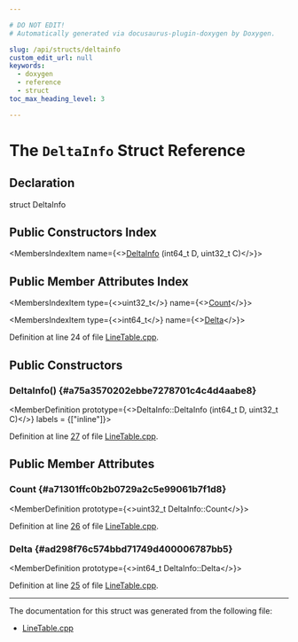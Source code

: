 ```yaml
---

# DO NOT EDIT!
# Automatically generated via docusaurus-plugin-doxygen by Doxygen.

slug: /api/structs/deltainfo
custom_edit_url: null
keywords:
  - doxygen
  - reference
  - struct
toc_max_heading_level: 3

---
```





# The `DeltaInfo` Struct Reference

<DoxygenPage pluginConfig={pluginConfig}>



## Declaration

<CodeBlock>struct DeltaInfo</CodeBlock>

## Public Constructors Index

<MembersIndex>

<MembersIndexItem
  name={<><a href="#a75a3570202ebbe7278701c4c4d4aabe8">DeltaInfo</a> (int64&#95;t D, uint32&#95;t C)</>}>
</MembersIndexItem>

</MembersIndex>

## Public Member Attributes Index

<MembersIndex>

<MembersIndexItem
  type={<>uint32&#95;t</>}
  name={<><a href="#a71301ffc0b2b0729a2c5e99061b7f1d8">Count</a></>}>
</MembersIndexItem>

<MembersIndexItem
  type={<>int64&#95;t</>}
  name={<><a href="#ad298f76c574bbd71749d400006787bb5">Delta</a></>}>
</MembersIndexItem>

</MembersIndex>


Definition at line 24 of file <a href="/docs/api/files/lib/lib/debuginfo/lib/debuginfo/gsym/linetable-cpp">LineTable.cpp</a>.

<SectionDefinition>

## Public Constructors

### DeltaInfo() {#a75a3570202ebbe7278701c4c4d4aabe8}

<MemberDefinition
  prototype={<>DeltaInfo::DeltaInfo (int64&#95;t D, uint32&#95;t C)</>}
  labels = {["inline"]}>

Definition at line <a href="/docs/api/files/lib/lib/debuginfo/lib/debuginfo/gsym/linetable-cpp/#l00027">27</a> of file <a href="/docs/api/files/lib/lib/debuginfo/lib/debuginfo/gsym/linetable-cpp">LineTable.cpp</a>.
</MemberDefinition>

</SectionDefinition>

<SectionDefinition>

## Public Member Attributes

### Count {#a71301ffc0b2b0729a2c5e99061b7f1d8}

<MemberDefinition
  prototype={<>uint32&#95;t DeltaInfo::Count</>}>

Definition at line <a href="/docs/api/files/lib/lib/debuginfo/lib/debuginfo/gsym/linetable-cpp/#l00026">26</a> of file <a href="/docs/api/files/lib/lib/debuginfo/lib/debuginfo/gsym/linetable-cpp">LineTable.cpp</a>.
</MemberDefinition>

### Delta {#ad298f76c574bbd71749d400006787bb5}

<MemberDefinition
  prototype={<>int64&#95;t DeltaInfo::Delta</>}>

Definition at line <a href="/docs/api/files/lib/lib/debuginfo/lib/debuginfo/gsym/linetable-cpp/#l00025">25</a> of file <a href="/docs/api/files/lib/lib/debuginfo/lib/debuginfo/gsym/linetable-cpp">LineTable.cpp</a>.
</MemberDefinition>

</SectionDefinition>

<hr/>

The documentation for this struct was generated from the following file:

<ul>
<li><a href="/docs/api/files/lib/lib/debuginfo/lib/debuginfo/gsym/linetable-cpp">LineTable.cpp</a></li>
</ul>

</DoxygenPage>
